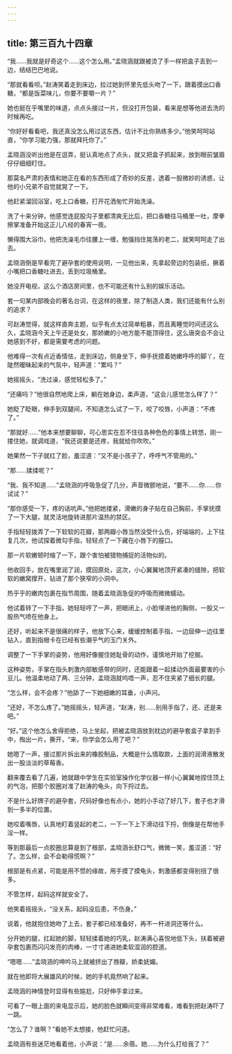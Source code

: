 ```yaml
---
---
---
```

title: 第三百九十四章
---




“我……我就是好奇这个……这个怎么用。”孟晓涵就跟被烫了手一样把盒子丢到一边，结结巴巴地说。

“那就看看呗。”赵涛笑着走到床边，拉过她到怀里先低头吻了一下，跟着摸出口香糖，“都是饭菜味儿，你要不要嚼一片？”

她也挺在乎嘴里的味道，点点头接过一片，但没打开包装，看来是想等他进去洗的时候再吃。

“你好好看看吧，我还真没怎么用过这东西，估计不比你熟练多少。”他笑呵呵站直，“你学习能力强，那就拜托你了。”

孟晓涵没听出他是在逗弄，挺认真地点了点头，就又把盒子抓起来，放到眼前皱眉仔仔细细盯住。

那莫名严肃的表情和她正在看的东西形成了奇妙的反差，透着一股微妙的诱惑，让他的小兄弟不自觉就晃了一下。

他赶紧溜回浴室，吃上口香糖，打开花洒匆忙开始洗澡。

洗了十来分钟，他感觉连屁股沟子里都清爽无比后，把口香糖往马桶里一吐，摩拳擦掌准备开始这正儿八经的春宵一夜。

懒得围大浴巾，他把洗澡毛巾往腰上一缠，勉强挡住晃荡的老二，就笑呵呵走了出去。

孟晓涵倒是早看完了避孕套的使用说明，一见他出来，先拿起旁边的包装纸，撅着小嘴把口香糖吐进去，丢到垃圾桶里。

她没开电视，这么个酒店房间里，也不可能还有什么别的娱乐活动。

套一句某内部晚会的著名台词，在这样的夜里，除了制造人类，我们还能有什么别的追求？

可赵涛觉得，就这样直奔主题，似乎有点太过简单粗暴，而且离睡觉时间还这么久，孟晓涵今天上午还是处女，那娇嫩的小地方能不能顶得住，这么唐突会不会让她感到不好，都是需要考虑的问题。

他难得一次有点近香情怯，走到床边，侧身坐下，伸手抚摸着她嫩呼呼的脚丫，在陡然暧昧起来的气氛中，轻声道：“累吗？”

她摇摇头，“洗过澡，感觉轻松多了。”

“还痛吗？”他很自然地爬上床，躺在她身边，柔声道，“这会儿感觉怎么样了？”

她眨了眨眼，伸手到双腿间，不知道怎么试了一下，咬了咬唇，小声道：“不疼了。”

“那就好……”他本来想要聊聊，可心思实在忍不住往各种色色的事情上转悠，刚一搂住她，就调戏道，“我还说要是还疼，我就给你吹吹。”

她果然一下子就红了脸，羞涩道：“又不是小孩子了，呼呼气不管用的。”

“那……揉揉呢？”

“我、我不知道……”孟晓涵的呼吸急促了几分，声音微颤地说，“要不……你……你试试？”

“那你感受一下，疼的话吭声。”他把她搂紧，滑嫩的身子贴在自己胸前，手掌抚摸了一下大腿，就灵活地旋转进那片温热的禁区。

手指轻轻拨弄了一下软软的花瓣，那两瓣小唇当然没受什么伤，好端端的，上下往复几次，他试探着微勾手指，轻轻点了一下藏在小唇下的膣口。

那一片软嫩顿时缩了一下，跟个害怕被猎物捕捉的活物似的。

他收回手，放在嘴里润了润，摸回原处，这次，小心翼翼地顶开紧凑的缝隙，把软软的嫩窝撑开，钻进了那个狭窄的小洞中。

热乎乎的嫩肉包裹在指节周围，随着孟晓涵急促的呼吸而微微蠕动。

他试着转了一下手指，她轻轻哼了一声，把眼闭上，小脸埋进他的胸侧，一股又一股热气喷在他身上。

还好，听起来不是很痛的样子，他放下心来，缓缓控制着手指，一边屈伸一边往里钻入，直到指根卡在已经有些潮乎气的玉门关外。

调整了一下手掌的姿势，他用好像握住她耻骨的动作，谨慎地开始了挖掘。

这种姿势，手掌在指头刺激内部敏感带的同时，还能跟着一起揉动外面最要害的小豆儿。他温柔地动了两、三分钟，孟晓涵就呜唔一声，忍不住夹紧了细长的腿。

“怎么样，会不会疼？”他舔了一下她细嫩的耳垂，小声问。

“还好，不怎么疼了。”她摇摇头，轻声道，“赵涛，别……别用手指了，还、还是来吧。”

“好。”这个他怎么舍得拒绝，马上坐起，把被孟晓涵放到枕边的避孕套盒子拿到手中，掏出一片，撕开，“来，你学会怎么用了吧？”

她嗯了一声，接过那片拆出来的橡胶制品，大概是什么情取款，上面的润滑液散发出一股淡淡的草莓香。

翻来覆去看了几遍，她就跟中学生在实验室操作化学仪器一样小心翼翼地捏住顶上的气泡，把那个胶圈对准了赵涛的龟头，向下捋过去。

不是什么好牌子的避孕套，尺码好像也有点小，她的小手动了好几下，套子也才滑到一多半的位置。

她咬着嘴唇，认真地盯着竖起的老二，一下一下上下滑动往下捋，倒像是在帮他手淫一样。

等到那最后一点胶圈总算是到了根部，孟晓涵长舒口气，微微一笑，羞涩道：“好了。怎么样，会不会勒得慌啊？”

根部是有点紧，可能是用不惯的缘故，用手摸了摸龟头，刺激感都变得别扭了很多。

不管怎样，起码这样就安全了。

他笑着摇摇头，“没关系，起码没后患，不伤身。”

说着，他就抱住她吻了上去，套子都已经准备好，再不一杆进洞还等什么。

分开她的腿，扛起她的脚，轻轻揉着她的巧乳，赵涛满心喜悦地低下头，扶着被避孕套包裹而闪闪发亮的肉棒，一寸寸递进她柔软湿润的腔道。

“嗯嗯……”孟晓涵的呻吟马上就被挤出了唇瓣，娇柔妩媚。

就在他即将大展雄风的时候，她的手机竟然响了起来。

孟晓涵的神情登时显得有些尴尬，只好伸手拿过来。

可看了一眼上面的来电显示后，她的脸色就瞬间变得非常难看，难看到把赵涛吓了一跳。

“怎么了？谁啊？”看她不太想接，他赶忙问道。

孟晓涵有些迷茫地看着他，小声说：“是……余蓓。她……为什么打给我了？”